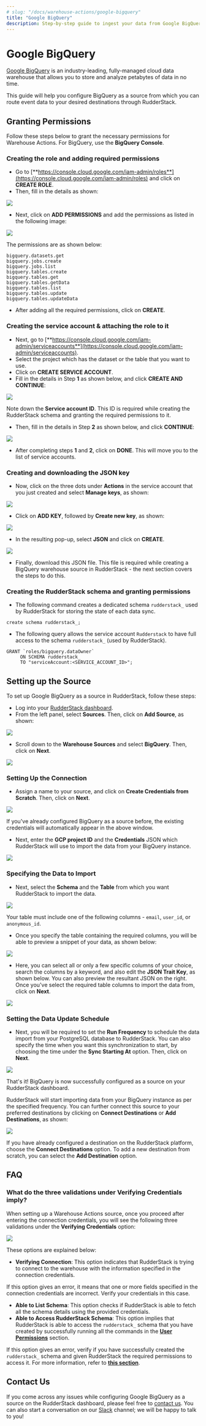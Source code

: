 ```yaml
---
# slug: "/docs/warehouse-actions/google-bigquery"
title: "Google BigQuery"
description: Step-by-step guide to ingest your data from Google BigQuery into RudderStack.
---
```


# Google BigQuery

<a href="https://cloud.google.com/bigquery">Google BigQuery</a> is an industry-leading, fully-managed cloud data warehouse that allows you to store and analyze petabytes of data in no time.

This guide will help you configure BigQuery as a source from which you can route event data to your desired destinations through RudderStack.

## Granting Permissions

Follow these steps below to grant the necessary permissions for Warehouse Actions. For BigQuery, use the **BigQuery Console**.

### Creating the role and adding required permissions

* Go to [**https://console.cloud.google.com/iam-admin/roles**](https://console.cloud.google.com/iam-admin/roles) and click on **CREATE ROLE**.
* Then, fill in the details as shown:

<img src="../../../images/assets/image1.png" />

* Next, click on **ADD PERMISSIONS** and add the permissions as listed in the following image:

<img src="../../../images/assets/image3.png" />

The permissions are as shown below:

```
bigquery.datasets.get
bigquery.jobs.create
bigquery.jobs.list
bigquery.tables.create
bigquery.tables.get
bigquery.tables.getData
bigquery.tables.list
bigquery.tables.update
bigquery.tables.updateData
```

* After adding all the required permissions, click on **CREATE**.

### Creating the service account & attaching the role to it

* Next, go to [**https://console.cloud.google.com/iam-admin/serviceaccounts**](https://console.cloud.google.com/iam-admin/serviceaccounts).
* Select the project which has the dataset or the table that you want to use.
* Click on **CREATE SERVICE ACCOUNT**.
* Fill in the details in Step **1** as shown below, and click **CREATE AND CONTINUE**:

<img src="../../../images/assets/image2.png" />

<div class="infoBlock">

Note down the **Service account ID**. This ID is required while creating the RudderStack schema and granting the required permissions to it.
</div>

* Then, fill in the details in Step **2** as shown below, and click **CONTINUE**:

<img src="../../../images/assets/image4.png" />

* After completing steps **1** and **2**, click on **DONE**. This will move you to the list of service accounts.

### Creating and downloading the JSON key

* Now, click on the three dots under **Actions** in the service account that you just created and select **Manage keys**, as shown:

<img src="https://user-images.githubusercontent.com/59817155/133751172-bd11d971-1e15-4c06-831e-23058a2eed86.png" />

* Click on **ADD KEY**, followed by **Create new key**, as shown:

<img src="https://user-images.githubusercontent.com/59817155/133751255-356dab76-a795-4428-8e72-9c46b0031d79.png" />

* In the resulting pop-up, select **JSON** and click on **CREATE**.

<img src="https://user-images.githubusercontent.com/59817155/133751286-a7897da9-eb9d-48ef-be29-f16f0e65e2bb.png" />

* Finally, download this JSON file. This file is required while creating a BigQuery warehouse source in RudderStack - the next section covers the steps to do this.

### Creating the RudderStack schema and granting permissions

* The following command creates a dedicated schema `rudderstack_` used by RudderStack for storing the state of each data sync.

```
create schema rudderstack_;
```

* The following query allows the service account `Rudderstack` to have full access to the schema `rudderstack_` \(used by RudderStack\).

```
GRANT `roles/bigquery.dataOwner`
     ON SCHEMA rudderstack_
     TO "serviceAccount:<SERVICE_ACCOUNT_ID>";
```

## Setting up the Source

To set up Google BigQuery as a source in RudderStack, follow these steps:

* Log into your <a href="https://app.rudderlabs.com/signup?type=freetrial">RudderStack dashboard</a>.
* From the left panel, select **Sources**. Then, click on **Add Source**, as shown:

<img src="../../../images/assets/image%20%2897%29%20%281%29%20%281%29%20%282%29%20%282%29%20%282%29%20%282%29%20%282%29%20%282%29%20%282%29%20%282%29%20%282%29%20%282%29%20%282%29%20%283%29%20%287%29.png" />

* Scroll down to the **Warehouse Sources** and select **BigQuery**. Then, click on **Next**.

<img src="../../../images/assets/screen-shot-2021-01-05-at-2.03.31-pm.png" />

### Setting Up the Connection

* Assign a name to your source, and click on **Create Credentials from Scratch**. Then, click on **Next**.

<img src="../../../images/assets/screen-shot-2021-01-05-at-2.05.48-pm.png" />

<div class="successBlock">

If you've already configured BigQuery as a source before, the existing credentials will automatically appear in the above window.
</div>

* Next, enter the **GCP project ID** and the **Credentials** JSON which RudderStack will use to import the data from your BigQuery instance.

<img src="../../../images/assets/screen-shot-2021-01-05-at-2.07.29-pm.png" />

### Specifying the Data to Import

* Next, select the **Schema** and the **Table** from which you want RudderStack to import the data.

<img src="../../../images/assets/screen-shot-2021-01-05-at-5.18.59-pm.png" />

<div class="warningBlock">

Your table must include one of the following columns - `email`, `user_id`, or `anonymous_id`.
</div>

* Once you specify the table containing the required columns, you will be able to preview a snippet of your data, as shown below:

<img src="../../../images/assets/screen-shot-2021-01-05-at-3.21.38-pm.png" />

* Here, you can select all or only a few specific columns of your choice, search the columns by a keyword, and also edit the **JSON Trait Key**, as shown below. You can also preview the resultant JSON on the right. Once you've select the required table columns to import the data from, click on **Next**.

<img src="../../../images/assets/screen-shot-2021-01-05-at-3.22.09-pm.png" />

### Setting the Data Update Schedule

* Next, you will be required to set the **Run Frequency** to schedule the data import from your PostgreSQL database to RudderStack. You can also specify the time when you want this synchronization to start, by choosing the time under the **Sync Starting At** option. Then, click on **Next**.

<img src="../../../images/assets/screen-shot-2021-01-05-at-5.19.23-pm.png" />

That's it! BigQuery is now successfully configured as a source on your RudderStack dashboard.

RudderStack will start importing data from your BigQuery instance as per the specified frequency. You can further connect this source to your preferred destinations by clicking on **Connect Destinations** or **Add Destinations**, as shown:

<img src="../../../images/assets/screen-shot-2021-01-06-at-2.55.24-pm%20%281%29.png" />

<div class="infoBlock">

If you have already configured a destination on the RudderStack platform, choose the **Connect Destinations** option. To add a new destination from scratch, you can select the **Add Destination** option.
</div>

## FAQ

### What do the three validations under Verifying Credentials imply?

When setting up a Warehouse Actions source, once you proceed after entering the connection credentials, you will see the following three validations under the **Verifying Credentials** option:

<img src="../../../images/assets/validations.png" />

These options are explained below:

* **Verifying Connection**: This option indicates that RudderStack is trying to connect to the warehouse with the information specified in the connection credentials. 

<div class="warningBlock">

If this option gives an error, it means that one or more fields specified in the connection credentials are incorrect. Verify your credentials in this case.
</div>

* **Able to List Schema**: This option checks if RudderStack is able to fetch all the schema details using the provided credentials. 
* **Able to Access RudderStack Schema**: This option implies that RudderStack is able to access the `rudderstack_` schema that you have created by successfully running all the commands in the [**User Permissions**](https://docs.rudderstack.com/warehouse-actions/google-bigquery#granting-permissions) section. 

<div class="warningBlock">

If this option gives an error, verify if you have successfully created the `rudderstack_` schema and given RudderStack the required permissions to access it. For more information, refer to [**this section**](https://docs.rudderstack.com/warehouse-actions/google-bigquery#creating-the-rudderstack-schema-and-granting-permissions).
</div>

## Contact Us

If you come across any issues while configuring Google BigQuery as a source on the RudderStack dashboard, please feel free to [contact us](mailto:%20docs@rudderstack.com). You can also start a conversation on our [Slack](https://resources.rudderstack.com/join-rudderstack-slack) channel; we will be happy to talk to you!
